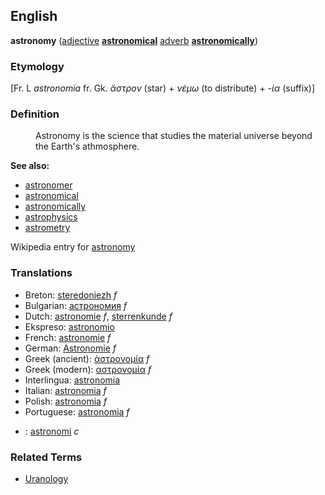 ==English==
'''astronomy''' ([[adjective]] '''[[astronomical]]''' [[adverb]] '''[[astronomically]]''')

===Etymology===

[Fr. L ''astronomia'' fr. Gk. ''ἄστρον'' (star) + ''νέμω'' (to distribute) + ''-ία'' (suffix)]

===Definition===
:Astronomy is the science that studies the material universe beyond the Earth's athmosphere.

'''See also:'''
*[[astronomer]]
*[[astronomical]]
*[[astronomically]]
*[[astrophysics]]
*[[astrometry]]

Wikipedia entry for [http://en.wikipedia.org/wiki/Astronomy astronomy]


=== Translations ===
*Breton: [[steredoniezh]] ''f''
*Bulgarian: [[астрономия]] ''f''
*Dutch: [[astronomie]] ''f'', [[sterrenkunde]] ''f''
*Ekspreso: [[astronomio]]
*French: [[astronomie]] ''f''
*German: [[Astronomie]] ''f''
*Greek (ancient): [[ἀστρονομία]] ''f''
*Greek (modern): [[αστρονομία]] ''f''
*Interlingua: [[astronomia]]
*Italian: [[astronomia]] ''f''
*Polish: [[astronomia]] ''f''
*Portuguese: [[astronomia]] ''f''
*{{sv}}: [[astronomi]] ''c''

===Related Terms===
*[[Uranology]]